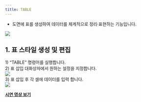 ```yaml
---
title: TABLE
---
```



[image1]: ../../../../../assets/images/commands/table/image1.png
[image2]: ../../../../../assets/images/commands/table/image2.png
[image3]: ../../../../../assets/images/commands/table/image3.png

* 도면에 표를 생성하여 데이터를 체계적으로 정리·표현하는 기능입니다.

![][image1]

## **1\. 표 스타일 생성 및 편집**

1\) “TABLE” 명령어를 실행합니다.  
2\) 표 삽입 대화상자에서 원하는 설정을 지정합니다.  
![][image2]  
3\) 표 삽입 후 각 셀에 데이터를 입력 합니다.  
![][image3]

[**<Icon name="youtube" class="emoji"/> 시연 영상 보기**](https://youtu.be/qBePz_ce2Ms) 